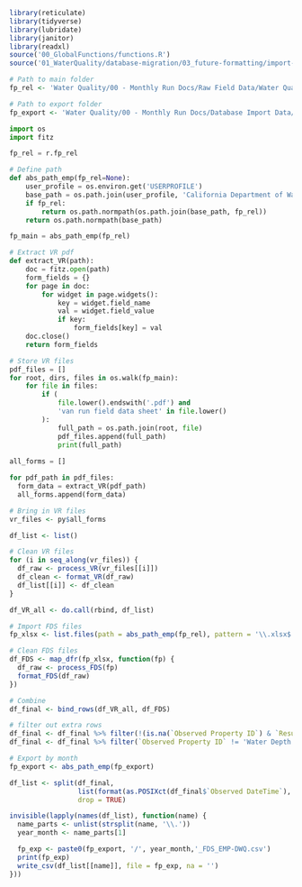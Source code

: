 
```r
library(reticulate)
library(tidyverse)
library(lubridate)
library(janitor)
library(readxl)
source('00_GlobalFunctions/functions.R')
source('01_WaterQuality/database-migration/03_future-formatting/import-functions.R')

# Path to main folder
fp_rel <- 'Water Quality/00 - Monthly Run Docs/Raw Field Data/Water Quality 2025/'

# Path to export folder
fp_export <- 'Water Quality/00 - Monthly Run Docs/Database Import Data/2025/'
```

```python
import os
import fitz

fp_rel = r.fp_rel

# Define path
def abs_path_emp(fp_rel=None):
    user_profile = os.environ.get('USERPROFILE')
    base_path = os.path.join(user_profile, 'California Department of Water Resources', 'Environmental Monitoring Program - Documents')
    if fp_rel:
        return os.path.normpath(os.path.join(base_path, fp_rel))
    return os.path.normpath(base_path)

fp_main = abs_path_emp(fp_rel)

# Extract VR pdf
def extract_VR(path):
    doc = fitz.open(path)
    form_fields = {}
    for page in doc:
        for widget in page.widgets():
            key = widget.field_name
            val = widget.field_value
            if key:
                form_fields[key] = val
    doc.close()
    return form_fields

# Store VR files
pdf_files = []
for root, dirs, files in os.walk(fp_main):
    for file in files:
        if (
            file.lower().endswith('.pdf') and 
            'van run field data sheet' in file.lower()
        ):
            full_path = os.path.join(root, file)
            pdf_files.append(full_path)
            print(full_path)
            
all_forms = []

for pdf_path in pdf_files:
  form_data = extract_VR(pdf_path)
  all_forms.append(form_data)
```

```r
# Bring in VR files
vr_files <- py$all_forms

df_list <- list()

# Clean VR files
for (i in seq_along(vr_files)) {
  df_raw <- process_VR(vr_files[[i]])
  df_clean <- format_VR(df_raw)
  df_list[[i]] <- df_clean
}

df_VR_all <- do.call(rbind, df_list)

# Import FDS files
fp_xlsx <- list.files(path = abs_path_emp(fp_rel), pattern = '\\.xlsx$', recursive = TRUE, full.names = TRUE)

# Clean FDS files
df_FDS <- map_dfr(fp_xlsx, function(fp) {
  df_raw <- process_FDS(fp)
  format_FDS(df_raw)
})

# Combine
df_final <- bind_rows(df_VR_all, df_FDS)

# filter out extra rows
df_final <- df_final %>% filter(!(is.na(`Observed Property ID`) & `Result Value` == 'Yes'))
df_final <- df_final %>% filter(`Observed Property ID` != 'Water Depth')
```

```r
# Export by month
fp_export <- abs_path_emp(fp_export)

df_list <- split(df_final,
                 list(format(as.POSIXct(df_final$`Observed DateTime`), '%Y-%m')),
                 drop = TRUE)

invisible(lapply(names(df_list), function(name) {
  name_parts <- unlist(strsplit(name, '\\.'))
  year_month <- name_parts[1]

  fp_exp <- paste0(fp_export, '/', year_month,'_FDS_EMP-DWQ.csv')
  print(fp_exp)
  write_csv(df_list[[name]], file = fp_exp, na = '')
}))
```

